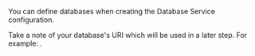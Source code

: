 You can define databases when creating the Database Service configuration.

Take a note of your database's URI which will be used in a later step. For
example: <Var name="{{ example }}"/>.

